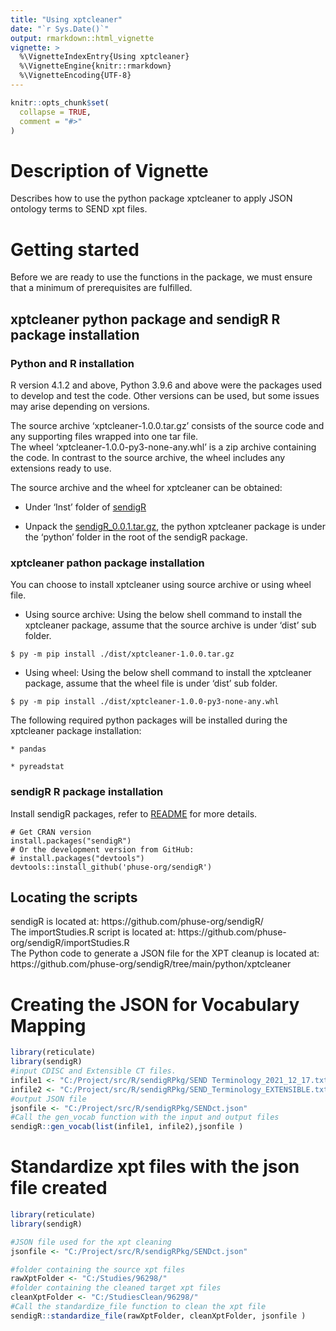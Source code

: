 ```yaml
---
title: "Using xptcleaner"
date: "`r Sys.Date()`"
output: rmarkdown::html_vignette
vignette: >
  %\VignetteIndexEntry{Using xptcleaner}
  %\VignetteEngine{knitr::rmarkdown}
  %\VignetteEncoding{UTF-8}
---
```


```r
knitr::opts_chunk$set(
  collapse = TRUE,
  comment = "#>"
)
```
# Description of Vignette

Describes how to use the python package xptcleaner to apply JSON ontology terms to SEND xpt files.

# Getting started

Before we are ready to use the functions in the package, we must ensure that a minimum of prerequisites are fulfilled.

## xptcleaner python package and sendigR R package installation

### Python and R installation
R version 4.1.2 and above, Python 3.9.6 and above were the packages used to develop and test the code. Other versions can be used, but some issues may arise depending on versions.

The source archive 'xptcleaner-1.0.0.tar.gz' consists of the source code and any supporting files wrapped into one tar file. <br>
The wheel 'xptcleaner-1.0.0-py3-none-any.whl' is a zip archive containing the code. In contrast to the source archive, the wheel includes any extensions ready to use.

The source archive and the wheel for xptcleaner can be obtained:

  * Under 'Inst' folder of [sendigR](https://github.com/phuse-org/sendigR)

  * Unpack the [sendigR_0.0.1.tar.gz](https://github.com/phuse-org/sendigR/blob/main/sendigR_0.0.1.tar.gz), the python xptcleaner package is under the 'python' folder in the root of the sendigR package.

### xptcleaner pathon package installation
You can choose to install xptcleaner using source archive or using wheel file.

* Using source archive:
Using the below shell command to install the xptcleaner package, assume that the source archive is under 'dist' sub folder.

```
$ py -m pip install ./dist/xptcleaner-1.0.0.tar.gz

```
* Using wheel:
Using the below shell command to install the xptcleaner package, assume that the wheel file is under 'dist' sub folder.

```
$ py -m pip install ./dist/xptcleaner-1.0.0-py3-none-any.whl

```
The following required python packages will be installed during the xptcleaner package installation:<br>

    * pandas
    
    * pyreadstat

### sendigR R package installation
Install sendigR packages, refer to [README](../README.md) for more details.    
```
# Get CRAN version
install.packages("sendigR")
# Or the development version from GitHub:
# install.packages("devtools")
devtools::install_github('phuse-org/sendigR')

```
## Locating the scripts

sendigR is located at: https://github.com/phuse-org/sendigR/<br>
The importStudies.R script is located at: https://github.com/phuse-org/sendigR/importStudies.R<br>
The Python code to generate a JSON file for the XPT cleanup is located at: https://github.com/phuse-org/sendigR/tree/main/python/xptcleaner

# Creating the JSON for Vocabulary Mapping
```R
library(reticulate)
library(sendigR)
#input CDISC and Extensible CT files.
infile1 <- "C:/Project/src/R/sendigRPkg/SEND Terminology_2021_12_17.txt"
infile2 <- "C:/Project/src/R/sendigRPkg/SEND_Terminology_EXTENSIBLE.txt"
#output JSON file
jsonfile <- "C:/Project/src/R/sendigRPkg/SENDct.json"
#Call the gen_vocab function with the input and output files
sendigR::gen_vocab(list(infile1, infile2),jsonfile )
```
# Standardize xpt files with the json file created
```R
library(reticulate)
library(sendigR)

#JSON file used for the xpt cleaning
jsonfile <- "C:/Project/src/R/sendigRPkg/SENDct.json"

#folder containing the source xpt files
rawXptFolder <- "C:/Studies/96298/"
#folder containing the cleaned target xpt files
cleanXptFolder <- "C:/StudiesClean/96298/"
#Call the standardize_file function to clean the xpt file
sendigR::standardize_file(rawXptFolder, cleanXptFolder, jsonfile )
```
